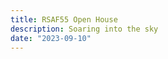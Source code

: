 ```yaml
---
title: RSAF55 Open House
description: Soaring into the sky
date: "2023-09-10"
---
```



<FigureWithCaption 
  src="/rsaf55.jpeg" 
  alt="rsaf-55-open-house" 
  caption="A snapshot from Paya Lebar Air Base during RSAF55 Open House"
  />